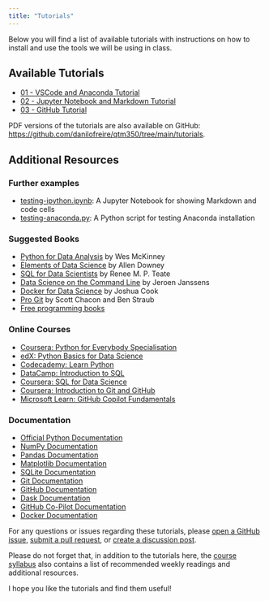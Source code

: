 ```yaml
---
title: "Tutorials"
---
```


Below you will find a list of available tutorials with instructions on how to install and use the tools we will be using in class. 

## Available Tutorials

- [01 - VSCode and Anaconda Tutorial](01-vscode-anaconda-tutorial.qmd)
- [02 - Jupyter Notebook and Markdown Tutorial](02-jupyter-markdown-tutorial.qmd)
- [03 - GitHub Tutorial](03-github-tutorial.qmd)

PDF versions of the tutorials are also available on GitHub:
<https://github.com/danilofreire/qtm350/tree/main/tutorials>.

## Additional Resources

### Further examples

- [testing-ipython.ipynb](testing-ipython.ipynb): A Jupyter Notebook for showing Markdown and code cells
- [testing-anaconda.py](testing-anaconda.py): A Python script for testing Anaconda installation

### Suggested Books

- [Python for Data Analysis](https://wesmckinney.com/book/) by Wes McKinney
- [Elements of Data Science](https://allendowney.github.io/ElementsOfDataScience/README.html) by Allen Downey
- [SQL for Data Scientists](https://sqlfordatascientists.com/) by Renee M. P. Teate
- [Data Science on the Command Line](https://www.datascienceatthecommandline.com/) by Jeroen Janssens
- [Docker for Data Science](https://www.oreilly.com/library/view/docker-for-data/9781484230121/) by Joshua Cook
- [Pro Git](https://git-scm.com/book/en/v2) by Scott Chacon and Ben Straub
- [Free programming books](https://github.com/EbookFoundation/free-programming-books)

### Online Courses

- [Coursera: Python for Everybody Specialisation](https://www.coursera.org/specializations/python)
- [edX: Python Basics for Data Science](https://www.edx.org/learn/python/ibm-python-basics-for-data-science)
- [Codecademy: Learn Python](https://www.codecademy.com/learn/learn-python-3)
- [DataCamp: Introduction to SQL](https://www.datacamp.com/courses/intro-to-sql-for-data-science)
- [Coursera: SQL for Data Science](https://www.coursera.org/learn/sql-for-data-science)
- [Coursera: Introduction to Git and GitHub](https://www.classcentral.com/course/introduction-git-github-18060)
- [Microsoft Learn: GitHub Copilot Fundamentals](https://learn.microsoft.com/en-us/training/paths/copilot/)

### Documentation

- [Official Python Documentation](https://docs.python.org/3/)
- [NumPy Documentation](https://numpy.org/doc/)
- [Pandas Documentation](https://pandas.pydata.org/docs/)
- [Matplotlib Documentation](https://matplotlib.org/stable/contents.html)
- [SQLite Documentation](https://www.sqlite.org/docs.html)
- [Git Documentation](https://git-scm.com/doc)
- [GitHub Documentation](https://docs.github.com/en)
- [Dask Documentation](https://docs.dask.org/en/latest/)
- [GitHub Co-Pilot Documentation](https://copilot.github.com/)
- [Docker Documentation](https://docs.docker.com/)

For any questions or issues regarding these tutorials, please [open a GitHub issue](https://github.com/danilofreire/qtm350/issues), [submit a pull request](https://github.com/danilofreire/qtm350/pulls), or [create a discussion post](https://github.com/danilofreire/qtm350/discussions). 

Please do not forget that, in addition to the tutorials here, the [course syllabus](https://danilofreire.github.io/qtm350/syllabus.html#course-outline-and-suggested-readings)
also contains a list of recommended weekly readings and additional resources.

I hope you like the tutorials and find them useful! 
